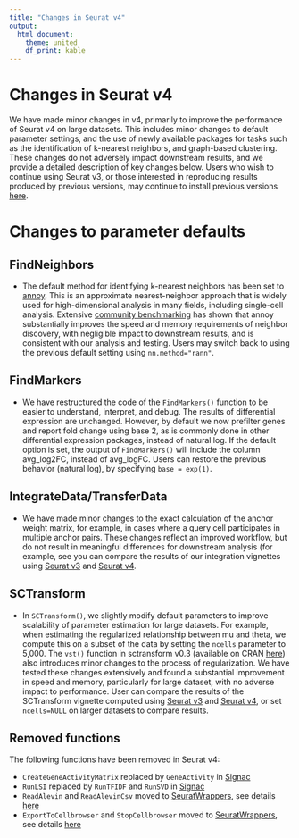 ```yaml
---
title: "Changes in Seurat v4"
output:
  html_document:
    theme: united
    df_print: kable
---
```


# Changes in Seurat v4

We have made minor changes in v4, primarily to improve the performance of Seurat v4 on large datasets. This includes minor changes to default parameter settings, and the use of newly available packages for tasks such as the identification of k-nearest neighbors, and graph-based clustering. These changes do not adversely impact downstream results, and we provide a detailed description of key changes below. Users who wish to continue using Seurat v3, or those interested in reproducing results produced by previous versions, may continue to install previous versions [here](articles/install.html#previous).

# Changes to parameter defaults

## FindNeighbors

* The default method for identifying k-nearest neighbors has been set to [annoy](https://github.com/spotify/annoy). This is an approximate nearest-neighbor approach that is widely used for high-dimensional analysis in many fields, including single-cell analysis. Extensive [community benchmarking](http://ann-benchmarks.com/) has shown that annoy substantially improves the speed and memory requirements of neighbor discovery, with negligible impact to downstream results, and is consistent with our analysis and testing. Users may switch back to using the previous default setting using `nn.method="rann"`.

## FindMarkers

* We have restructured the code of the `FindMarkers()` function to be easier to understand, interpret, and debug. The results of differential expression are unchanged. However, by default we now prefilter genes and report fold change using base 2, as is commonly done in other differential expression packages, instead of natural log. If the default option is set, the output of `FindMarkers()` will include the column avg_log2FC, instead of avg_logFC. Users can restore the previous behavior (natural log), by specifying `base = exp(1)`.

## IntegrateData/TransferData

* We have made minor changes to the exact calculation of the anchor weight matrix, for example, in cases where a query cell participates in multiple anchor pairs. These changes reflect an improved workflow, but do not result in meaningful differences for downstream analysis (for example, see you can compare the results of our integration vignettes using [Seurat v3]()  and [Seurat v4](articles/immune_alignment.html).

## SCTransform

* In `SCTransform()`, we slightly modify default parameters to improve scalability of parameter estimation for large datasets. For example, when estimating the regularized relationship between mu and theta, we compute this on a subset of the data by setting the `ncells` parameter to 5,000. The `vst()` function in sctransform v0.3 (available on CRAN [here](https://cran.r-project.org/web/packages/sctransform/index.html)) also introduces minor changes to the process of regularization. We have tested these changes extensively and found a substantial improvement in speed and memory, particularly for large dataset, with no adverse impact to performance. User can compare the results of the SCTransform vignette computed using [Seurat v3]()  and [Seurat v4](articles/sctransform_vignette.html), or set `ncells=NULL` on larger datasets to compare results.

## Removed functions

The following functions have been removed in Seurat v4:

- `CreateGeneActivityMatrix` replaced by `GeneActivity` in [Signac](https://satijalab.org/signac/reference/GeneActivity.html)
- `RunLSI` replaced by `RunTFIDF` and `RunSVD` in [Signac](https://satijalab.org/signac/reference/RunTFIDF.html)
- `ReadAlevin` and `ReadAlevinCsv` moved to [SeuratWrappers](https://github.com/satijalab/seurat-wrappers), see details [here](https://htmlpreview.github.io/?https://github.com/satijalab/seurat-wrappers/blob/master/docs/alevin.html)
- `ExportToCellbrowser` and `StopCellbrowser` moved to [SeuratWrappers](https://github.com/satijalab/seurat-wrappers), see details [here](https://htmlpreview.github.io/?https://github.com/satijalab/seurat-wrappers/blob/master/docs/cellbrowser.html)
